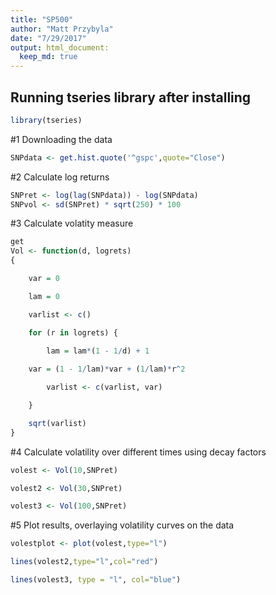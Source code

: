 ```yaml
---
title: "SP500"
author: "Matt Przybyla"
date: "7/29/2017"
output: html_document:
  keep_md: true
---
```


## Running tseries library after installing
```r
library(tseries)
```

#1 Downloading the data
```r
SNPdata <- get.hist.quote('^gspc',quote="Close")
```

#2 Calculate log returns
```r
SNPret <- log(lag(SNPdata)) - log(SNPdata)
SNPvol <- sd(SNPret) * sqrt(250) * 100
```

#3 Calculate volatity measure 
```r
get
Vol <- function(d, logrets)
{

	var = 0

	lam = 0

	varlist <- c()

	for (r in logrets) {

		lam = lam*(1 - 1/d) + 1
	
	var = (1 - 1/lam)*var + (1/lam)*r^2

		varlist <- c(varlist, var)

	}

	sqrt(varlist)
}
```

#4 Calculate volatility over different times using decay factors
```r
volest <- Vol(10,SNPret)

volest2 <- Vol(30,SNPret)

volest3 <- Vol(100,SNPret)
```

#5 Plot results, overlaying volatility curves on the data

```r
volestplot <- plot(volest,type="l")

lines(volest2,type="l",col="red")

lines(volest3, type = "l", col="blue")
```

